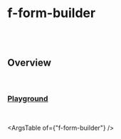 

<Meta of={ValidationsStories} />

# f-form-builder

<br />

<br />

## Overview

<f-divider />

<br />

### [Playground](/story/components-f-form-builder--playground)

<Canvas>
  <Story of={ValidationsStories.Playground} />
</Canvas>

<br />

<ArgsTable of={"f-form-builder"} />
